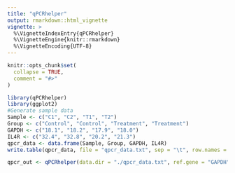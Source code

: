 ```yaml
---
title: "qPCRhelper"
output: rmarkdown::html_vignette
vignette: >
  %\VignetteIndexEntry{qPCRhelper}
  %\VignetteEngine{knitr::rmarkdown}
  %\VignetteEncoding{UTF-8}
---
```


```r
knitr::opts_chunk$set(
  collapse = TRUE,
  comment = "#>"
)
```

```r
library(qPCRhelper)
library(ggplot2)
#Generate sample data
Sample <- c("C1", "C2", "T1", "T2")
Group <- c("Control", "Control", "Treatment", "Treatment")
GAPDH <- c("18.1", "18.2", "17.9", "18.0")
IL4R <- c("32.4", "32.8", "20.2", "21.3")
qpcr_data <- data.frame(Sample, Group, GAPDH, IL4R)
write.table(qpcr_data, file = "qpcr_data.txt", sep = "\t", row.names = F)

qpcr_out <- qPCRhelper(data.dir = "./qpcr_data.txt", ref.gene = "GAPDH", ref.group = "Control")
```
